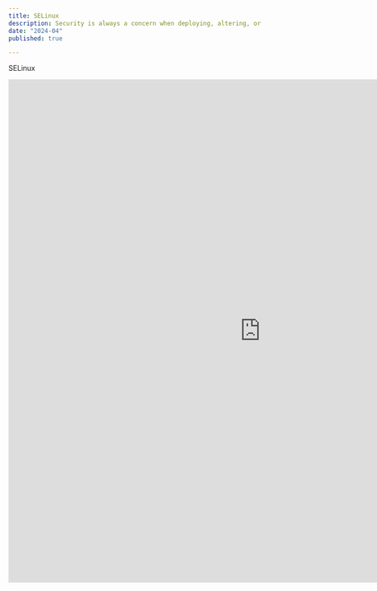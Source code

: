 ```yaml
---
title: SELinux
description: Security is always a concern when deploying, altering, or maintaining any system, including Linux. Explore Security-Enhanced Linux (SELinux) and how to use it to secure a running Linux system. Using Red Hat Enterprise OS, I completed a hands-on lab and an exam to pass this course
date: "2024-04"
published: true

---
```



SELinux


<center><iframe
  src="https://skillsoft.digitalbadges.skillsoft.com/embed/477c4074-5aa6-440a-9e62-def48b0f15ff"
  width="1000"
  height="1000"
  frameborder="0"
  allowfullscreen>
</iframe></center>
